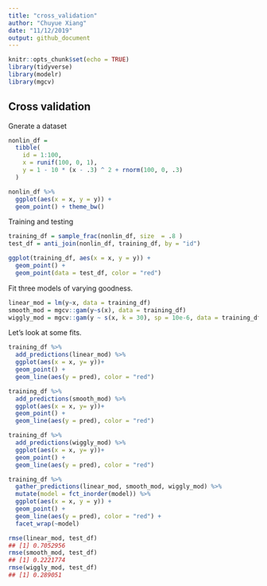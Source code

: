 ```yaml
---
title: "cross_validation"
author: "Chuyue Xiang"
date: "11/12/2019"
output: github_document
---
```


```r
knitr::opts_chunk$set(echo = TRUE)
library(tidyverse)
library(modelr)
library(mgcv)
```

## Cross validation

Gnerate a dataset

```r
nonlin_df = 
  tibble(
    id = 1:100,
    x = runif(100, 0, 1),
    y = 1 - 10 * (x - .3) ^ 2 + rnorm(100, 0, .3)
  )

nonlin_df %>% 
  ggplot(aes(x = x, y = y)) + 
  geom_point() + theme_bw()
```

Training and testing

```r
training_df = sample_frac(nonlin_df, size  = .8 )
test_df = anti_join(nonlin_df, training_df, by = "id")

ggplot(training_df, aes(x = x, y = y)) + 
  geom_point() + 
  geom_point(data = test_df, color = "red")
```

Fit three models of varying goodness.

```r
linear_mod = lm(y~x, data = training_df)
smooth_mod = mgcv::gam(y~s(x), data = training_df)
wiggly_mod = mgcv::gam(y ~ s(x, k = 30), sp = 10e-6, data = training_df)
```

Let's look at some fits.

```r
training_df %>% 
  add_predictions(linear_mod) %>% 
  ggplot(aes(x = x, y= y))+
  geom_point() + 
  geom_line(aes(y = pred), color = "red")

training_df %>% 
  add_predictions(smooth_mod) %>% 
  ggplot(aes(x = x, y= y))+
  geom_point() + 
  geom_line(aes(y = pred), color = "red")

training_df %>% 
  add_predictions(wiggly_mod) %>% 
  ggplot(aes(x = x, y= y))+
  geom_point() + 
  geom_line(aes(y = pred), color = "red")
```


```r
training_df %>% 
  gather_predictions(linear_mod, smooth_mod, wiggly_mod) %>% 
  mutate(model = fct_inorder(model)) %>% 
  ggplot(aes(x = x, y = y)) + 
  geom_point() + 
  geom_line(aes(y = pred), color = "red") + 
  facet_wrap(~model)
```

```r
rmse(linear_mod, test_df)
## [1] 0.7052956
rmse(smooth_mod, test_df)
## [1] 0.2221774
rmse(wiggly_mod, test_df)
## [1] 0.289051
```

